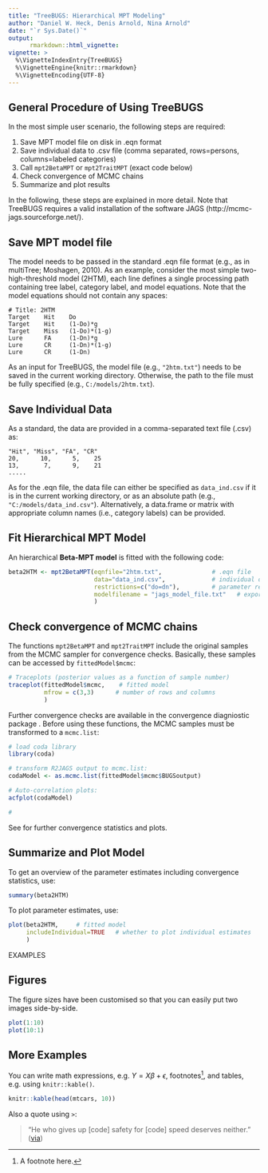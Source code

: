 ```yaml
---
title: "TreeBUGS: Hierarchical MPT Modeling"
author: "Daniel W. Heck, Denis Arnold, Nina Arnold"
date: "`r Sys.Date()`"
output:
      rmarkdown::html_vignette:
vignette: >
  %\VignetteIndexEntry{TreeBUGS}
  %\VignetteEngine{knitr::rmarkdown}
  %\VignetteEncoding{UTF-8}
---
```



## General Procedure of Using TreeBUGS

In the most simple user scenario, the following steps are required:

1. Save MPT model file on disk in .eqn format
2. Save individual data to .csv file (comma separated, rows=persons, columns=labeled categories)
3. Call `mpt2BetaMPT` or `mpt2TraitMPT` (exact code below)
4. Check convergence of MCMC chains
5. Summarize and plot results

In the following, these steps are explained in more detail. Note that TreeBUGS requires a valid installation of the software JAGS (http://mcmc-jags.sourceforge.net/).



## Save MPT model file

The model needs to be passed in the standard .eqn file format (e.g., as in multiTree; Moshagen, 2010). As an example, consider the most simple two-high-threshold model (2HTM), each line defines a single processing path containing tree label, category label, and model equations. Note that the model equations should not contain any spaces:

```
# Title: 2HTM
Target    Hit    Do
Target    Hit    (1-Do)*g
Target    Miss   (1-Do)*(1-g)
Lure      FA     (1-Dn)*g
Lure      CR     (1-Dn)*(1-g)
Lure      CR     (1-Dn)
``` 

As an input for TreeBUGS, the model file (e.g., `"2htm.txt"`) needs to be saved in the current working directory. Otherwise, the path to the file must be fully specified (e.g., `C:/models/2htm.txt`).



## Save Individual Data

As a standard, the data are provided in a comma-separated text file (.csv) as:

```
"Hit", "Miss", "FA", "CR"
20,      10,      5,    25
13,       7,      9,    21 
.....

```

As for the .eqn file, the data file can either be specified as `data_ind.csv` if it is in the current working directory, or as an absolute path (e.g., `"C:/models/data_ind.csv"`). Alternatively, a data.frame or matrix with appropriate column names (i.e., category labels) can be provided.



## Fit Hierarchical MPT Model

An hierarchical **Beta-MPT model** is fitted with the following code:

```r
beta2HTM <- mpt2BetaMPT(eqnfile="2htm.txt",              # .eqn file
                        data="data_ind.csv",             # individual data
                        restrictions=c("do=dn"),         # parameter restrictions (or path to file)
                        modelfilename = "jags_model_file.txt"   # export JAGS model file
                        )

```

## Check convergence of MCMC chains

The functions `mpt2BetaMPT` and `mpt2TraitMPT` include the original samples from the MCMC sampler for convergence checks. Basically, these samples can be accessed by `fittedModel$mcmc`:

```r
# Traceplots (posterior values as a function of sample number)
traceplot(fittedModel$mcmc,    # fitted model
          mfrow = c(3,3)      # number of rows and columns
          )
```

Further convergence checks are available in the convergence diagniostic package \link{coda}. Before using these functions, the MCMC samples must be transformed to a `mcmc.list`:

```r
# load coda library
library(coda)

# transform R2JAGS output to mcmc.list:
codaModel <- as.mcmc.list(fittedModel$mcmc$BUGSoutput)

# Auto-correlation plots:
acfplot(codaModel)

# 
```

See \link{R2JAGS} for further convergence statistics and plots.

## Summarize and Plot Model

To get an overview of the parameter estimates including convergence statistics, use:

```r
summary(beta2HTM)
```

To plot parameter estimates, use:

```r
plot(beta2HTM,     # fitted model
     includeIndividual=TRUE   # whether to plot individual estimates
     )
```





#################### EXAMPLES
## Figures

The figure sizes have been customised so that you can easily put two images side-by-side. 

```r
plot(1:10)
plot(10:1)
```


## More Examples

You can write math expressions, e.g. $Y = X\beta + \epsilon$, footnotes^[A footnote here.], and tables, e.g. using `knitr::kable()`.

```r
knitr::kable(head(mtcars, 10))
```

Also a quote using `>`:

> "He who gives up [code] safety for [code] speed deserves neither."
([via](https://twitter.com/hadleywickham/status/504368538874703872))
